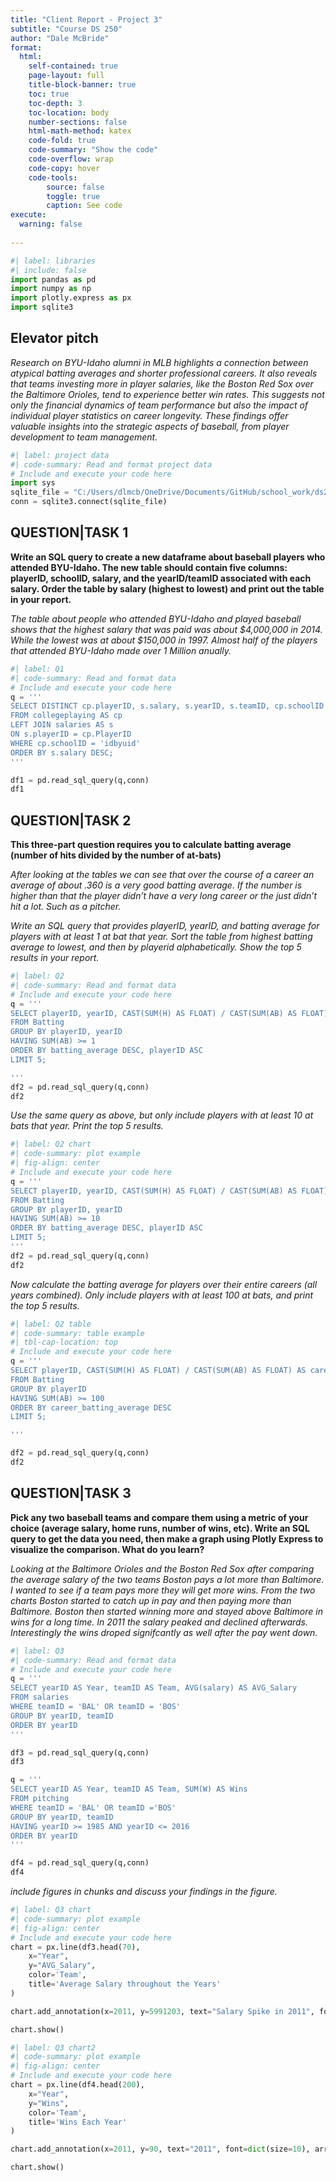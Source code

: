 ```yaml
---
title: "Client Report - Project 3"
subtitle: "Course DS 250"
author: "Dale McBride"
format:
  html:
    self-contained: true
    page-layout: full
    title-block-banner: true
    toc: true
    toc-depth: 3
    toc-location: body
    number-sections: false
    html-math-method: katex
    code-fold: true
    code-summary: "Show the code"
    code-overflow: wrap
    code-copy: hover
    code-tools:
        source: false
        toggle: true
        caption: See code
execute: 
  warning: false
    
---
```


```python
#| label: libraries
#| include: false
import pandas as pd
import numpy as np
import plotly.express as px
import sqlite3
```


## Elevator pitch

_Research on BYU-Idaho alumni in MLB highlights a connection between atypical batting averages and shorter professional careers. It also reveals that teams investing more in player salaries, like the Boston Red Sox over the Baltimore Orioles, tend to experience better win rates. This suggests not only the financial dynamics of team performance but also the impact of individual player statistics on career longevity. These findings offer valuable insights into the strategic aspects of baseball, from player development to team management._

```python
#| label: project data
#| code-summary: Read and format project data
# Include and execute your code here
import sys
sqlite_file = "C:/Users/dlmcb/OneDrive/Documents/GitHub/school_work/ds250/lahmansbaseballdb.sqlite"
conn = sqlite3.connect(sqlite_file)

```

## QUESTION|TASK 1

__Write an SQL query to create a new dataframe about baseball players who attended BYU-Idaho. The new table should contain five columns: playerID, schoolID, salary, and the yearID/teamID associated with each salary. Order the table by salary (highest to lowest) and print out the table in your report.__

_The table about people who attended BYU-Idaho and played baseball shows that the highest salary that was paid was about $4,000,000 in 2014. While the lowest was at about $150,000 in 1997. Almost half of the players that attended BYU-Idaho made over 1 Million anually._

```python
#| label: Q1
#| code-summary: Read and format data
# Include and execute your code here
q = '''
SELECT DISTINCT cp.playerID, s.salary, s.yearID, s.teamID, cp.schoolID -- this selects the columns
FROM collegeplaying AS cp 
LEFT JOIN salaries AS s 
ON s.playerID = cp.PlayerID
WHERE cp.schoolID = 'idbyuid'
ORDER BY s.salary DESC;
'''

df1 = pd.read_sql_query(q,conn)
df1
```


## QUESTION|TASK 2

__This three-part question requires you to calculate batting average (number of hits divided by the number of at-bats)__

_After looking at the tables we can see that over the course of a career an average of about .360 is a very good batting average. If the number is higher than that the player didn't have a very long career or the just didn't hit a lot. Such as a pitcher._


_Write an SQL query that provides playerID, yearID, and batting average for players with at least 1 at bat that year. Sort the table from highest batting average to lowest, and then by playerid alphabetically. Show the top 5 results in your report._


```python
#| label: Q2
#| code-summary: Read and format data
# Include and execute your code here
q = '''
SELECT playerID, yearID, CAST(SUM(H) AS FLOAT) / CAST(SUM(AB) AS FLOAT) AS batting_average
FROM Batting
GROUP BY playerID, yearID
HAVING SUM(AB) >= 1
ORDER BY batting_average DESC, playerID ASC
LIMIT 5;

'''
df2 = pd.read_sql_query(q,conn)
df2


```

_Use the same query as above, but only include players with at least 10 at bats that year. Print the top 5 results._

```python
#| label: Q2 chart
#| code-summary: plot example
#| fig-align: center
# Include and execute your code here
q = '''
SELECT playerID, yearID, CAST(SUM(H) AS FLOAT) / CAST(SUM(AB) AS FLOAT) AS batting_average
FROM Batting
GROUP BY playerID, yearID
HAVING SUM(AB) >= 10
ORDER BY batting_average DESC, playerID ASC
LIMIT 5;
'''
df2 = pd.read_sql_query(q,conn)
df2

```

_Now calculate the batting average for players over their entire careers (all years combined). Only include players with at least 100 at bats, and print the top 5 results._

```python
#| label: Q2 table
#| code-summary: table example
#| tbl-cap-location: top
# Include and execute your code here
q = '''
SELECT playerID, CAST(SUM(H) AS FLOAT) / CAST(SUM(AB) AS FLOAT) AS career_batting_average
FROM Batting
GROUP BY playerID
HAVING SUM(AB) >= 100
ORDER BY career_batting_average DESC
LIMIT 5;

'''

df2 = pd.read_sql_query(q,conn)
df2
```


## QUESTION|TASK 3

__Pick any two baseball teams and compare them using a metric of your choice (average salary, home runs, number of wins, etc). Write an SQL query to get the data you need, then make a graph using Plotly Express to visualize the comparison. What do you learn?__

_Looking at the Baltimore Orioles and the Boston Red Sox after comparing the average salary of the two teams Boston pays a lot more than Baltimore. I wanted to see if a team pays more they will get more wins. From the two charts Boston started to catch up in pay and then paying more than Baltimore. Boston then started winning more and stayed above Baltimore in wins for a long time. In 2011 the salary peaked and declined afterwards. Interestingly the wins droped signifcantly as well after the pay went down._

```python
#| label: Q3
#| code-summary: Read and format data
# Include and execute your code here
q = '''
SELECT yearID AS Year, teamID AS Team, AVG(salary) AS AVG_Salary
FROM salaries
WHERE teamID = 'BAL' OR teamID = 'BOS'
GROUP BY yearID, teamID
ORDER BY yearID
'''

df3 = pd.read_sql_query(q,conn)
df3

```

```python
q = '''
SELECT yearID AS Year, teamID AS Team, SUM(W) AS Wins
FROM pitching
WHERE teamID = 'BAL' OR teamID ='BOS'
GROUP BY yearID, teamID
HAVING yearID >= 1985 AND yearID <= 2016
ORDER BY yearID
'''

df4 = pd.read_sql_query(q,conn)
df4
```

_include figures in chunks and discuss your findings in the figure._

```python
#| label: Q3 chart
#| code-summary: plot example
#| fig-align: center
# Include and execute your code here
chart = px.line(df3.head(70),
    x="Year", 
    y="AVG_Salary",
    color='Team',
    title='Average Salary throughout the Years'
)

chart.add_annotation(x=2011, y=5991203, text="Salary Spike in 2011", font=dict(size=10), arrowcolor="black")

chart.show()
```

```python
#| label: Q3 chart2
#| code-summary: plot example
#| fig-align: center
# Include and execute your code here
chart = px.line(df4.head(200),
    x="Year", 
    y="Wins",
    color='Team',
    title='Wins Each Year'
)

chart.add_annotation(x=2011, y=90, text="2011", font=dict(size=10), arrowcolor="black")

chart.show()


```